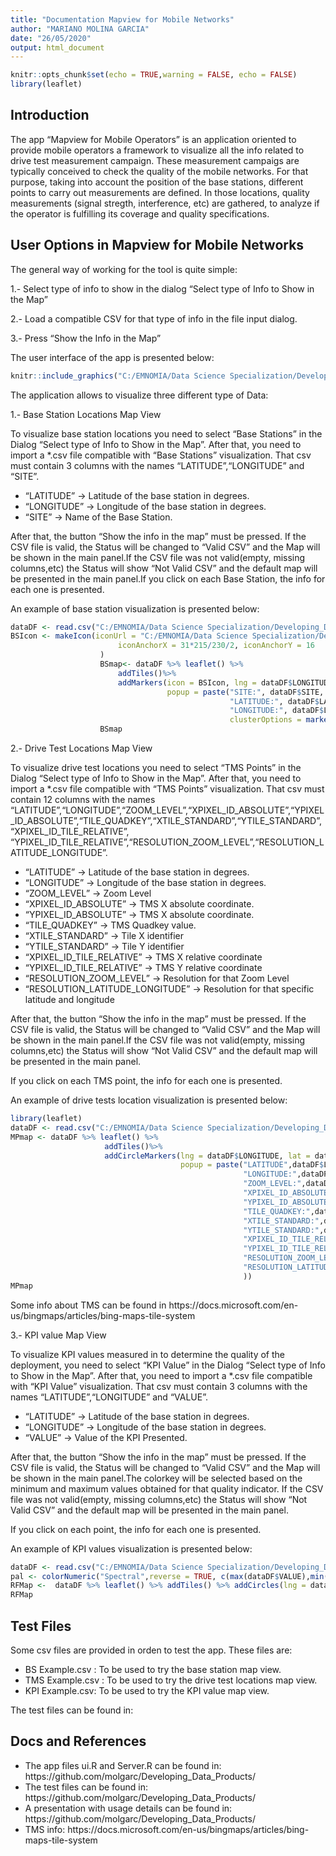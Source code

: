 ```yaml
---
title: "Documentation Mapview for Mobile Networks"
author: "MARIANO MOLINA GARCIA"
date: "26/05/2020"
output: html_document
---
```


```r
knitr::opts_chunk$set(echo = TRUE,warning = FALSE, echo = FALSE)
library(leaflet)
```

## Introduction

The app "Mapview for Mobile Operators" is an application oriented to provide mobile operators a framework to visualize all the info related to drive test measurement campaign. These measurement campaigs are typically conceived to check the quality of the mobile networks. For that purpose, taking into account the position of the base stations, different points to carry out measurements are defined. In those locations, quality measurements (signal stregth, interference, etc) are gathered, to analyze if the operator is fulfilling its coverage and quality specifications. 

## User Options in Mapview for Mobile Networks

The general way of working for the tool is quite simple:

1.- Select type of info to show in the dialog "Select type of Info to Show in the Map"

2.- Load a compatible CSV for that type of info in the file input dialog.

3.- Press "Show the Info in the Map"

The user interface of the app is presented below:

```r
knitr::include_graphics("C:/EMNOMIA/Data Science Specialization/Developing_Data_Products_Project_Repo/Developing_Data_Products")
```

The application allows to visualize three different type of Data:

1.- Base Station Locations Map View

To visualize base station locations you need to select "Base Stations" in the Dialog "Select type of Info to Show in the Map".
After that, you need to import a *.csv file compatible with "Base Stations" visualization. That csv must contain 3 columns with the names "LATITUDE","LONGITUDE" and "SITE".

- "LATITUDE" -> Latitude of the base station in degrees.
- "LONGITUDE" -> Longitude of the base station in degrees.
- "SITE" -> Name of the Base Station.

After that, the button "Show the info in the map" must be pressed. If the CSV file is valid, the Status will be changed to "Valid CSV" and the Map will be shown in the main panel.If the CSV file was not valid(empty, missing columns,etc) the Status will show "Not Valid CSV" and the default map will be presented in the main panel.If you click on each Base Station, the info for each one is presented.

An example of base station visualization is presented below:

```r
dataDF <- read.csv("C:/EMNOMIA/Data Science Specialization/Developing_Data_Products_Project_Repo/Developing_Data_Products/BS Example.csv")
BSIcon <- makeIcon(iconUrl = "C:/EMNOMIA/Data Science Specialization/Developing_Data_Products_Project_Repo/Developing_Data_Products/antenna-3.png",iconWidth = 31*215/230, iconHeight = 31,
                        iconAnchorX = 31*215/230/2, iconAnchorY = 16
                    )
                    BSmap<- dataDF %>% leaflet() %>%
                        addTiles()%>%
                        addMarkers(icon = BSIcon, lng = dataDF$LONGITUDE, lat = dataDF$LATITUDE,
                                   popup = paste("SITE:", dataDF$SITE, "<br>",
                                                 "LATITUDE:", dataDF$LATITUDE , "<br>",
                                                 "LONGITUDE:", dataDF$LONGITUDE , "<br>",
                                                 clusterOptions = markerClusterOptions()))
                    BSmap
```

2.- Drive Test Locations Map View

To visualize drive test locations you need to select "TMS Points" in the Dialog "Select type of Info to Show in the Map".
After that, you need to import a *.csv file compatible with "TMS Points" visualization. That csv must contain 12 columns with the names "LATITUDE","LONGITUDE","ZOOM_LEVEL","XPIXEL_ID_ABSOLUTE","YPIXEL_ID_ABSOLUTE","TILE_QUADKEY","XTILE_STANDARD","YTILE_STANDARD","XPIXEL_ID_TILE_RELATIVE", "YPIXEL_ID_TILE_RELATIVE","RESOLUTION_ZOOM_LEVEL","RESOLUTION_LATITUDE_LONGITUDE".

- "LATITUDE" -> Latitude of the base station in degrees.
- "LONGITUDE" -> Longitude of the base station in degrees.
- "ZOOM_LEVEL" -> Zoom Level
- "XPIXEL_ID_ABSOLUTE" -> TMS X absolute coordinate. 
- "YPIXEL_ID_ABSOLUTE" -> TMS X absolute coordinate. 
- "TILE_QUADKEY" -> TMS Quadkey value. 
- "XTILE_STANDARD" -> Tile X identifier
- "YTILE_STANDARD" -> Tile Y identifier
- "XPIXEL_ID_TILE_RELATIVE" -> TMS X relative coordinate
- "YPIXEL_ID_TILE_RELATIVE" -> TMS Y relative coordinate
- "RESOLUTION_ZOOM_LEVEL" -> Resolution for that Zoom Level
- "RESOLUTION_LATITUDE_LONGITUDE" -> Resolution for that specific latitude and longitude

After that, the button "Show the info in the map" must be pressed. If the CSV file is valid, the Status will be changed to "Valid CSV" and the Map will be shown in the main panel.If the CSV file was not valid(empty, missing columns,etc) the Status will show "Not Valid CSV" and the default map will be presented in the main panel.

If you click on each TMS point, the info for each one is presented.

An example of drive tests location visualization is presented below:

```r
library(leaflet)
dataDF <- read.csv("C:/EMNOMIA/Data Science Specialization/Developing_Data_Products_Project_Repo/Developing_Data_Products/TMS Example.csv")
MPmap <- dataDF %>% leaflet() %>% 
                     addTiles()%>%
                     addCircleMarkers(lng = dataDF$LONGITUDE, lat = dataDF$LATITUDE,
                                      popup = paste("LATITUDE",dataDF$LATITUDE, "<br>",
                                                    "LONGITUDE:",dataDF$LONGITUDE , "<br>",
                                                    "ZOOM_LEVEL:",dataDF$ZOOM_LEVEL , "<br>",
                                                    "XPIXEL_ID_ABSOLUTE:",dataDF$XPIXEL_ID_ABSOLUTE , "<br>",
                                                    "YPIXEL_ID_ABSOLUTE:",dataDF$YPIXEL_ID_ABSOLUTE , "<br>",
                                                    "TILE_QUADKEY:",dataDF$TILE_QUADKEY , "<br>",
                                                    "XTILE_STANDARD:",dataDF$XTILE_STANDARD , "<br>",
                                                    "YTILE_STANDARD:",dataDF$YTILE_STANDARD , "<br>",
                                                    "XPIXEL_ID_TILE_RELATIVE:",dataDF$XPIXEL_ID_TILE_RELATIVE , "<br>",
                                                    "YPIXEL_ID_TILE_RELATIVE:",dataDF$YPIXEL_ID_TILE_RELATIVE , "<br>",
                                                    "RESOLUTION_ZOOM_LEVEL:",dataDF$RESOLUTION_ZOOM_LEVEL , "<br>",
                                                    "RESOLUTION_LATITUDE_LONGITUDE:",dataDF$RESOLUTION_LATITUDE_LONGITUDE
                                                    ))
MPmap
```


Some info about TMS can be found in https://docs.microsoft.com/en-us/bingmaps/articles/bing-maps-tile-system

3.- KPI value Map View

To visualize KPI values measured in to determine the quality of the deployment, you need to select "KPI Value" in the Dialog "Select type of Info to Show in the Map".
After that, you need to import a *.csv file compatible with "KPI Value" visualization. That csv must contain 3 columns with the names "LATITUDE","LONGITUDE" and "VALUE".

- "LATITUDE" -> Latitude of the base station in degrees.
- "LONGITUDE" -> Longitude of the base station in degrees.
- "VALUE" -> Value of the KPI Presented.

After that, the button "Show the info in the map" must be pressed. If the CSV file is valid, the Status will be changed to "Valid CSV" and the Map will be shown in the main panel.The colorkey will be selected based on the minimum and maximum values obtained for that quality indicator. If the CSV file was not valid(empty, missing columns,etc) the Status will show "Not Valid CSV" and the default map will be presented in the main panel.

If you click on each point, the info for each one is presented. 

An example of KPI values visualization is presented below:

```r
dataDF <- read.csv("C:/EMNOMIA/Data Science Specialization/Developing_Data_Products_Project_Repo/Developing_Data_Products/KPI Example.csv")
pal <- colorNumeric("Spectral",reverse = TRUE, c(max(dataDF$VALUE),min(dataDF$VALUE)), na.color = "transparent")
RFMap <-  dataDF %>% leaflet() %>% addTiles() %>% addCircles(lng = dataDF$LONGITUDE, lat = dataDF$LATITUDE,color = pal(dataDF$VALUE),popup = paste("LATITUDE",dataDF$LATITUDE, "<br>","LONGITUDE:",dataDF$LONGITUDE, "<br>","KPI_VALUE:", dataDF$VALUE)) %>% addLegend(position = c("topright"), pal=pal,values = dataDF$VALUE,title = "KPI Value")
RFMap
```

## Test Files

Some csv files are provided in orden to test the app. These files are:

- BS Example.csv : To be used to try the base station map view.
- TMS Example.csv : To be used to try the drive test locations map view.
- KPI Example.csv: To be used to try the KPI value map view.

The test files can be found in:

## Docs and References

- The app files ui.R and Server.R can be found in: https://github.com/molgarc/Developing_Data_Products/
- The test files can be found in: https://github.com/molgarc/Developing_Data_Products/
- A presentation with usage details can be found in: https://github.com/molgarc/Developing_Data_Products/
- TMS info: https://docs.microsoft.com/en-us/bingmaps/articles/bing-maps-tile-system